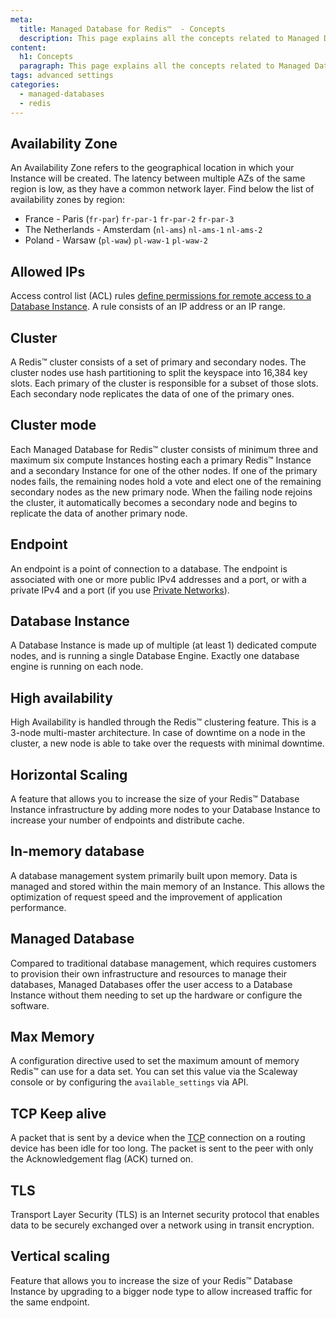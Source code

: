 ```yaml
---
meta:
  title: Managed Database for Redis™  - Concepts
  description: This page explains all the concepts related to Managed Database for Redis™ .
content:
  h1: Concepts
  paragraph: This page explains all the concepts related to Managed Database for Redis™ .
tags: advanced settings
categories:
  - managed-databases
  - redis
---
```


<Concept opened>

## Availability Zone 

An Availability Zone refers to the geographical location in which your Instance will be created. The latency between multiple AZs of the same region is low, as they have a common network layer. Find below the list of availability zones by region:

- France - Paris (`fr-par`)
  `fr-par-1`
  `fr-par-2`
  `fr-par-3`
- The Netherlands - Amsterdam (`nl-ams`)
  `nl-ams-1`
  `nl-ams-2`
- Poland - Warsaw (`pl-waw`)
  `pl-waw-1`
  `pl-waw-2`

</Concept>

<Concept opened>

## Allowed IPs

Access control list (ACL) rules [define permissions for remote access to a Database Instance](/managed-databases/postgresql-and-mysql/how-to/manage-allowed-ip-addresses/). A rule consists of an IP address or an IP range.

</Concept>

<Concept opened>

## Cluster 

A Redis™ cluster consists of a set of primary and secondary nodes. The cluster nodes use hash partitioning to split the keyspace into 16,384 key slots. Each primary of the cluster is responsible for a subset of those slots. Each secondary node replicates the data of one of the primary ones.

</Concept>

<Concept opened>

## Cluster mode

Each Managed Database for Redis™ cluster consists of minimum three and maximum six compute Instances hosting each a primary Redis™ Instance and a secondary Instance for one of the other nodes. If one of the primary nodes fails, the remaining nodes hold a vote and elect one of the remaining secondary nodes as the new primary node. When the failing node rejoins the cluster, it automatically becomes a secondary node and begins to replicate the data of another primary node. 

</Concept>

<Concept>

## Endpoint

An endpoint is a point of connection to a database. The endpoint is associated with one or more public IPv4 addresses and a port, or with a private IPv4 and a port (if you use [Private Networks](/network/vpc/concepts/#private-network)).

</Concept>

<Concept>

## Database Instance

A Database Instance is made up of multiple (at least 1) dedicated compute nodes, and is running a single Database Engine. Exactly one database engine is running on each node.

</Concept>

<Concept>

## High availability

High Availability is handled through the Redis™ clustering feature. This is a 3-node multi-master architecture. In case of downtime on a node in the cluster, a new node is able to take over the requests with minimal downtime.

</Concept>

<Concept>

## Horizontal Scaling

A feature that allows you to increase the size of your Redis™ Database Instance infrastructure by adding more nodes to your Database Instance to increase your number of endpoints and distribute cache. 

</Concept>

<Concept>

## In-memory database 

A database management system primarily built upon memory. Data is managed and stored within the main memory of an Instance. This allows the optimization of request speed and the improvement of application performance. 

</Concept>

<Concept>

## Managed Database

Compared to traditional database management, which requires customers to provision their own infrastructure and resources to manage their databases, Managed Databases offer the user access to a Database Instance without them needing to set up the hardware or configure the software.

</Concept>

<Concept>

## Max Memory

A configuration directive used to set the maximum amount of memory Redis™ can use for a data set. You can set this value via the Scaleway console or by configuring the `available_settings` via API.

</Concept>

<Concept>

## TCP Keep alive 

A packet that is sent by a device when the [TCP](https://en.wikipedia.org/wiki/Transmission_Control_Protocol) connection on a routing device has been idle for too long. The packet is sent to the peer with only the Acknowledgement flag (ACK) turned on. 

</Concept>

<Concept>

## TLS 

Transport Layer Security (TLS) is an Internet security protocol that enables data to be securely exchanged over a network using in transit encryption.

</Concept>

<Concept>

## Vertical scaling  

Feature that allows you to increase the size of your Redis™ Database Instance by upgrading to a bigger node type to allow increased traffic for the same endpoint. 

</Concept>